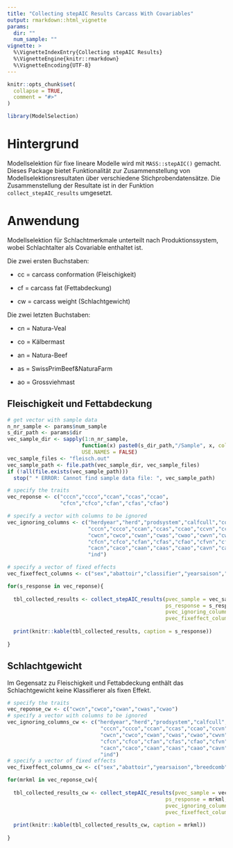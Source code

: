 ```yaml
---
title: "Collecting stepAIC Results Carcass With Covariables"
output: rmarkdown::html_vignette
params:
  dir: ""
  num_sample: ""
vignette: >
  %\VignetteIndexEntry{Collecting stepAIC Results}
  %\VignetteEngine{knitr::rmarkdown}
  %\VignetteEncoding{UTF-8}
---
```


```r
knitr::opts_chunk$set(
  collapse = TRUE,
  comment = "#>"
)
```

```r
library(ModelSelection)
```


# Hintergrund
Modellselektion für fixe lineare Modelle wird mit `MASS::stepAIC()` gemacht. Dieses Package bietet Funktionalität zur Zusammenstellung von Modellselektionsresultaten über verschiedene Stichprobendatensätze. Die Zusammenstellung der Resultate ist in der Funktion `collect_stepAIC_results` umgesetzt.

# Anwendung
Modellselektion für Schlachtmerkmale unterteilt nach Produktionssystem, wobei Schlachtalter als Covariable enthaltet ist.

Die zwei ersten Buchstaben:

* cc = carcass conformation (Fleischigkeit)

* cf = carcass fat (Fettabdeckung)

* cw = carcass weight (Schlachtgewicht)

Die zwei letzten Buchstaben:

* cn = Natura-Veal

* co = Kälbermast

* an = Natura-Beef

* as = SwissPrimBeef&NaturaFarm

* ao = Grossviehmast

## Fleischigkeit und Fettabdeckung
```r
# get vector with sample data
n_nr_sample <- params$num_sample
s_dir_path <- params$dir
vec_sample_dir <- sapply(1:n_nr_sample, 
                        function(x) paste0(s_dir_path,"/Sample", x, collapse = ""), 
                        USE.NAMES = FALSE)
vec_sample_files <- "fleisch.out"
vec_sample_path <- file.path(vec_sample_dir, vec_sample_files)
if (!all(file.exists(vec_sample_path)))
  stop(" * ERROR: Cannot find sample data file: ", vec_sample_path)

# specify the traits
vec_reponse <- c("cccn","ccco","ccan","ccas","ccao",
                 "cfcn","cfco","cfan","cfas","cfao")

# specify a vector with columns to be ignored
vec_ignoring_columns <- c("herdyear","herd","prodsystem","calfcull","controlcull","ageVK","slaughterCategory","branding",
                          "cccn","ccco","ccan","ccas","ccao","ccvn","ccvo",
                          "cwcn","cwco","cwan","cwas","cwao","cwvn","cwvo",
                          "cfcn","cfco","cfan","cfas","cfao","cfvn","cfvo",
                          "cacn","caco","caan","caas","caao","cavn","cavo",
                          "ind")

# specify a vector of fixed effects
vec_fixeffect_columns <- c("sex","abattoir","classifier","yearsaison","breedcomb","Effekt_HeterosisSumHet","Effekt_RekombinationSumRec")
```

```r
for(s_response in vec_reponse){
  
  tbl_collected_results <- collect_stepAIC_results(pvec_sample = vec_sample_path,
                                                   ps_response = s_response,
                                                   pvec_ignoring_columns = setdiff(vec_ignoring_columns, s_response),
                                                   pvec_fixeffect_columns = vec_fixeffect_columns)
  
  print(knitr::kable(tbl_collected_results, caption = s_response))
  
}
```

## Schlachtgewicht

Im Gegensatz zu Fleischigkeit und Fettabdeckung enthält das Schlachtgewicht keine Klassifierer als fixen Effekt.

```r
# specify the traits
vec_reponse_cw <- c("cwcn","cwco","cwan","cwas","cwao")
# specify a vector with columns to be ignored
vec_ignoring_columns_cw <- c("herdyear","herd","prodsystem","calfcull","controlcull","ageVK","slaughterCategory","branding","classifier",
                              "cccn","ccco","ccan","ccas","ccao","ccvn","ccvo",
                              "cwcn","cwco","cwan","cwas","cwao","cwvn","cwvo",
                              "cfcn","cfco","cfan","cfas","cfao","cfvn","cfvo",
                              "cacn","caco","caan","caas","caao","cavn","cavo",
                              "ind")
# specify a vector of fixed effects
vec_fixeffect_columns_cw <- c("sex","abattoir","yearsaison","breedcomb","Effekt_HeterosisSumHet","Effekt_RekombinationSumRec")
```

```r
for(mrkml in vec_reponse_cw){
  
  tbl_collected_results_cw <- collect_stepAIC_results(pvec_sample = vec_sample_path,
                                                   ps_response = mrkml,
                                                   pvec_ignoring_columns = setdiff(vec_ignoring_columns_cw, mrkml),
                                                   pvec_fixeffect_columns = vec_fixeffect_columns_cw)
  
  print(knitr::kable(tbl_collected_results_cw, caption = mrkml))
  
}
```
